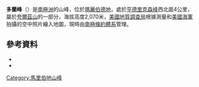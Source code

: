 {{Coord|85|56|S|133|15|W|source:GNIS|display=title}}

'''多蘭峰'''（{{lang-en|Dolan Peak}}）是[[南極洲|南極洲]]的山峰，位於[[瑪麗伯德地|瑪麗伯德地]]，處於[[亨德里克森峰|亨德里克森峰]]西北面4公里，屬於[[夸爾茲山|夸爾茲山]]的一部分，海拔高度2,070米，[[美國地質調查局|美國地質調查局]]根據測量和[[美國海軍|美國海軍]]拍攝的空中照片繪入地圖，現時由[[南極條約體系|南極條約體系]]管理。

==參考資料==
*{{cite gnis | type = antarid | id = 3953| name = Dolan Peak| accessdate = 2012-01-24}}
*{{usgs-gazetteer|id=3953}}

{{DEFAULTSORT:Dolan Peak}}
[[Category:馬里伯地山峰|Category:馬里伯地山峰]]


{{MarieByrdLand-geo-stub}}